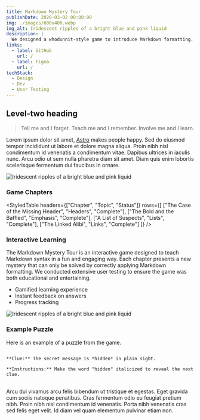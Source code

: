 ```yaml
---
title: Markdown Mystery Tour
publishDate: 2020-03-02 00:00:00
img: ./images/600x400.webp
img_alt: Iridescent ripples of a bright blue and pink liquid
description: |
  We designed a whodunnit-style game to introduce Markdown formatting. Suspense — suspicion — syntax!
links:
  - label: GitHub
    url: /
  - label: Figma
    url: /
techStack:
  - Design
  - Dev
  - User Testing
---
```


## Level-two heading

> Tell me and I forget. Teach me and I remember. Involve me and I learn.

Lorem ipsum dolor sit amet, <a href="https://astro.build/">Astro</a> makes people happy. Sed do eiusmod tempor incididunt ut labore et dolore magna aliqua. Proin nibh nisl condimentum id venenatis a condimentum vitae. Dapibus ultrices in iaculis nunc. Arcu odio ut sem nulla pharetra diam sit amet. Diam quis enim lobortis scelerisque fermentum dui faucibus in ornare.

<Image src={mainImage} alt="Iridescent ripples of a bright blue and pink liquid" />

### Game Chapters

<StyledTable
    headers={["Chapter", "Topic", "Status"]}
    rows={[
        ["The Case of the Missing Header", "Headers", "Complete"],
        ["The Bold and the Baffled", "Emphasis", "Complete"],
        ["A List of Suspects", "Lists", "Complete"],
        ["The Linked Alibi", "Links", "Complete"]
    ]}
/>

<TwoCol>
    <div slot="left">
        <h3>Interactive Learning</h3>
        <p>The Markdown Mystery Tour is an interactive game designed to teach Markdown syntax in a fun and engaging way. Each chapter presents a new mystery that can only be solved by correctly applying Markdown formatting. We conducted extensive user testing to ensure the game was both educational and entertaining.</p>
        <ul>
            <li>Gamified learning experience</li>
            <li>Instant feedback on answers</li>
            <li>Progress tracking</li>
        </ul>
    </div>
    <div slot="right">
        <Image src={image1} alt="Iridescent ripples of a bright blue and pink liquid" />
    </div>
</TwoCol>

### Example Puzzle
Here is an example of a puzzle from the game.

<pre>
<code>
**Clue:** The secret message is *hidden* in plain sight.

**Instructions:** Make the word "hidden" italicized to reveal the next clue.
</code>
</pre>

Arcu dui vivamus arcu felis bibendum ut tristique et egestas. Eget gravida cum sociis natoque penatibus. Cras fermentum odio eu feugiat pretium nibh. Proin nibh nisl condimentum id venenatis. Porta nibh venenatis cras sed felis eget velit. Id diam vel quam elementum pulvinar etiam non.
